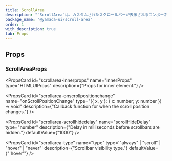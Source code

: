 ```yaml
---
title: ScrollArea
description: "`ScrollArea`は、カスタムされたスクロールバーが表示されるコンポーネントです。"
package_name: "@yamada-ui/scroll-area"
order: 1
with_description: true
tab: Props
---
```


## Props

### ScrollAreaProps

<PropsCard id="scrollarea-_accept" name="_accept" type="CSSUIObject" />

<PropsCard id="scrollarea-_active" name="_active" type="CSSUIObject" />

<PropsCard id="scrollarea-_after" name="_after" type="CSSUIObject" />

<PropsCard id="scrollarea-_anylink" name="_anyLink" type="CSSUIObject" />

<PropsCard id="scrollarea-_autofill" name="_autofill" type="CSSUIObject" />

<PropsCard id="scrollarea-_backdrop" name="_backdrop" type="CSSUIObject" />

<PropsCard id="scrollarea-_before" name="_before" type="CSSUIObject" />

<PropsCard id="scrollarea-_between" name="_between" type="CSSUIObject" />

<PropsCard id="scrollarea-_blank" name="_blank" type="CSSUIObject" />

<PropsCard id="scrollarea-_checked" name="_checked" type="CSSUIObject" />

<PropsCard id="scrollarea-_cue" name="_cue" type="CSSUIObject" />

<PropsCard id="scrollarea-_cueregion" name="_cueRegion" type="CSSUIObject" />

<PropsCard id="scrollarea-_dark" name="_dark" type="CSSUIObject" />

<PropsCard id="scrollarea-_default" name="_default" type="CSSUIObject" />

<PropsCard id="scrollarea-_disabled" name="_disabled" type="CSSUIObject" />

<PropsCard id="scrollarea-_empty" name="_empty" type="CSSUIObject" />

<PropsCard id="scrollarea-_enabled" name="_enabled" type="CSSUIObject" />

<PropsCard id="scrollarea-_end" name="_end" type="CSSUIObject" />

<PropsCard id="scrollarea-_even" name="_even" type="CSSUIObject" />

<PropsCard id="scrollarea-_expanded" name="_expanded" type="CSSUIObject" />

<PropsCard
  id="scrollarea-_fileselector"
  name="_fileSelector"
  type="CSSUIObject"
/>

<PropsCard id="scrollarea-_filled" name="_filled" type="CSSUIObject" />

<PropsCard id="scrollarea-_first" name="_first" type="CSSUIObject" />

<PropsCard
  id="scrollarea-_firstletter"
  name="_firstLetter"
  type="CSSUIObject"
/>

<PropsCard id="scrollarea-_firstline" name="_firstLine" type="CSSUIObject" />

<PropsCard id="scrollarea-_focus" name="_focus" type="CSSUIObject" />

<PropsCard
  id="scrollarea-_focusvisible"
  name="_focusVisible"
  type="CSSUIObject"
/>

<PropsCard
  id="scrollarea-_focuswithin"
  name="_focusWithin"
  type="CSSUIObject"
/>

<PropsCard id="scrollarea-_fullscreen" name="_fullScreen" type="CSSUIObject" />

<PropsCard id="scrollarea-_grabbed" name="_grabbed" type="CSSUIObject" />

<PropsCard
  id="scrollarea-_groupaccept"
  name="_groupAccept"
  type="CSSUIObject"
/>

<PropsCard
  id="scrollarea-_groupactive"
  name="_groupActive"
  type="CSSUIObject"
/>

<PropsCard id="scrollarea-_groupblank" name="_groupBlank" type="CSSUIObject" />

<PropsCard
  id="scrollarea-_groupchecked"
  name="_groupChecked"
  type="CSSUIObject"
/>

<PropsCard
  id="scrollarea-_groupdisabled"
  name="_groupDisabled"
  type="CSSUIObject"
/>

<PropsCard
  id="scrollarea-_groupenabled"
  name="_groupEnabled"
  type="CSSUIObject"
/>

<PropsCard
  id="scrollarea-_groupexpanded"
  name="_groupExpanded"
  type="CSSUIObject"
/>

<PropsCard id="scrollarea-_groupfocus" name="_groupFocus" type="CSSUIObject" />

<PropsCard
  id="scrollarea-_groupfocusvisible"
  name="_groupFocusVisible"
  type="CSSUIObject"
/>

<PropsCard
  id="scrollarea-_groupfocuswithin"
  name="_groupFocusWithin"
  type="CSSUIObject"
/>

<PropsCard
  id="scrollarea-_groupgrabbed"
  name="_groupGrabbed"
  type="CSSUIObject"
/>

<PropsCard
  id="scrollarea-_grouphorizontal"
  name="_groupHorizontal"
  type="CSSUIObject"
/>

<PropsCard id="scrollarea-_grouphover" name="_groupHover" type="CSSUIObject" />

<PropsCard id="scrollarea-_groupidle" name="_groupIdle" type="CSSUIObject" />

<PropsCard
  id="scrollarea-_groupinvalid"
  name="_groupInvalid"
  type="CSSUIObject"
/>

<PropsCard
  id="scrollarea-_grouploaded"
  name="_groupLoaded"
  type="CSSUIObject"
/>

<PropsCard
  id="scrollarea-_grouploading"
  name="_groupLoading"
  type="CSSUIObject"
/>

<PropsCard
  id="scrollarea-_groupoptional"
  name="_groupOptional"
  type="CSSUIObject"
/>

<PropsCard
  id="scrollarea-_groupplaceholdershown"
  name="_groupPlaceholderShown"
  type="CSSUIObject"
/>

<PropsCard
  id="scrollarea-_grouppressed"
  name="_groupPressed"
  type="CSSUIObject"
/>

<PropsCard
  id="scrollarea-_groupreadonly"
  name="_groupReadOnly"
  type="CSSUIObject"
/>

<PropsCard
  id="scrollarea-_groupreadwrite"
  name="_groupReadWrite"
  type="CSSUIObject"
/>

<PropsCard
  id="scrollarea-_groupreject"
  name="_groupReject"
  type="CSSUIObject"
/>

<PropsCard
  id="scrollarea-_grouprequired"
  name="_groupRequired"
  type="CSSUIObject"
/>

<PropsCard
  id="scrollarea-_groupselected"
  name="_groupSelected"
  type="CSSUIObject"
/>

<PropsCard
  id="scrollarea-_groupuserinvalid"
  name="_groupUserInvalid"
  type="CSSUIObject"
/>

<PropsCard id="scrollarea-_groupvalid" name="_groupValid" type="CSSUIObject" />

<PropsCard
  id="scrollarea-_groupvertical"
  name="_groupVertical"
  type="CSSUIObject"
/>

<PropsCard id="scrollarea-_hidden" name="_hidden" type="CSSUIObject" />

<PropsCard id="scrollarea-_holiday" name="_holiday" type="CSSUIObject" />

<PropsCard id="scrollarea-_horizontal" name="_horizontal" type="CSSUIObject" />

<PropsCard id="scrollarea-_hover" name="_hover" type="CSSUIObject" />

<PropsCard id="scrollarea-_idle" name="_idle" type="CSSUIObject" />

<PropsCard
  id="scrollarea-_indeterminate"
  name="_indeterminate"
  type="CSSUIObject"
/>

<PropsCard id="scrollarea-_inrange" name="_inRange" type="CSSUIObject" />

<PropsCard id="scrollarea-_invalid" name="_invalid" type="CSSUIObject" />

<PropsCard id="scrollarea-_last" name="_last" type="CSSUIObject" />

<PropsCard id="scrollarea-_light" name="_light" type="CSSUIObject" />

<PropsCard id="scrollarea-_link" name="_link" type="CSSUIObject" />

<PropsCard id="scrollarea-_loaded" name="_loaded" type="CSSUIObject" />

<PropsCard id="scrollarea-_loading" name="_loading" type="CSSUIObject" />

<PropsCard id="scrollarea-_marker" name="_marker" type="CSSUIObject" />

<PropsCard id="scrollarea-_mediadark" name="_mediaDark" type="CSSUIObject" />

<PropsCard id="scrollarea-_medialight" name="_mediaLight" type="CSSUIObject" />

<PropsCard
  id="scrollarea-_mediareducemotion"
  name="_mediaReduceMotion"
  type="CSSUIObject"
/>

<PropsCard id="scrollarea-_modal" name="_modal" type="CSSUIObject" />

<PropsCard
  id="scrollarea-_nativeactive"
  name="_nativeActive"
  type="CSSUIObject"
/>

<PropsCard
  id="scrollarea-_nativechecked"
  name="_nativeChecked"
  type="CSSUIObject"
/>

<PropsCard
  id="scrollarea-_nativedisabled"
  name="_nativeDisabled"
  type="CSSUIObject"
/>

<PropsCard
  id="scrollarea-_nativefocus"
  name="_nativeFocus"
  type="CSSUIObject"
/>

<PropsCard
  id="scrollarea-_nativefocusvisible"
  name="_nativeFocusVisible"
  type="CSSUIObject"
/>

<PropsCard
  id="scrollarea-_nativefocuswithin"
  name="_nativeFocusWithin"
  type="CSSUIObject"
/>

<PropsCard
  id="scrollarea-_nativehidden"
  name="_nativeHidden"
  type="CSSUIObject"
/>

<PropsCard
  id="scrollarea-_nativehover"
  name="_nativeHover"
  type="CSSUIObject"
/>

<PropsCard
  id="scrollarea-_nativereadonly"
  name="_nativeReadOnly"
  type="CSSUIObject"
/>

<PropsCard
  id="scrollarea-_nativetarget"
  name="_nativeTarget"
  type="CSSUIObject"
/>

<PropsCard
  id="scrollarea-_nativevalid"
  name="_nativeValid"
  type="CSSUIObject"
/>

<PropsCard id="scrollarea-_notfirst" name="_notFirst" type="CSSUIObject" />

<PropsCard id="scrollarea-_notlast" name="_notLast" type="CSSUIObject" />

<PropsCard id="scrollarea-_nottarget" name="_notTarget" type="CSSUIObject" />

<PropsCard id="scrollarea-_odd" name="_odd" type="CSSUIObject" />

<PropsCard id="scrollarea-_only" name="_only" type="CSSUIObject" />

<PropsCard id="scrollarea-_optional" name="_optional" type="CSSUIObject" />

<PropsCard id="scrollarea-_outrange" name="_outRange" type="CSSUIObject" />

<PropsCard id="scrollarea-_outside" name="_outside" type="CSSUIObject" />

<PropsCard id="scrollarea-_paused" name="_paused" type="CSSUIObject" />

<PropsCard id="scrollarea-_peeraccept" name="_peerAccept" type="CSSUIObject" />

<PropsCard id="scrollarea-_peeractive" name="_peerActive" type="CSSUIObject" />

<PropsCard id="scrollarea-_peerblank" name="_peerBlank" type="CSSUIObject" />

<PropsCard
  id="scrollarea-_peerchecked"
  name="_peerChecked"
  type="CSSUIObject"
/>

<PropsCard
  id="scrollarea-_peerdisabled"
  name="_peerDisabled"
  type="CSSUIObject"
/>

<PropsCard
  id="scrollarea-_peerenabled"
  name="_peerEnabled"
  type="CSSUIObject"
/>

<PropsCard
  id="scrollarea-_peerexpanded"
  name="_peerExpanded"
  type="CSSUIObject"
/>

<PropsCard id="scrollarea-_peerfocus" name="_peerFocus" type="CSSUIObject" />

<PropsCard
  id="scrollarea-_peerfocusvisible"
  name="_peerFocusVisible"
  type="CSSUIObject"
/>

<PropsCard
  id="scrollarea-_peerfocuswithin"
  name="_peerFocusWithin"
  type="CSSUIObject"
/>

<PropsCard
  id="scrollarea-_peergrabbed"
  name="_peerGrabbed"
  type="CSSUIObject"
/>

<PropsCard
  id="scrollarea-_peerhorizontal"
  name="_peerHorizontal"
  type="CSSUIObject"
/>

<PropsCard id="scrollarea-_peerhover" name="_peerHover" type="CSSUIObject" />

<PropsCard id="scrollarea-_peeridle" name="_peerIdle" type="CSSUIObject" />

<PropsCard
  id="scrollarea-_peerinvalid"
  name="_peerInvalid"
  type="CSSUIObject"
/>

<PropsCard id="scrollarea-_peerloaded" name="_peerLoaded" type="CSSUIObject" />

<PropsCard
  id="scrollarea-_peerloading"
  name="_peerLoading"
  type="CSSUIObject"
/>

<PropsCard
  id="scrollarea-_peeroptional"
  name="_peerOptional"
  type="CSSUIObject"
/>

<PropsCard
  id="scrollarea-_peerplaceholdershown"
  name="_peerPlaceholderShown"
  type="CSSUIObject"
/>

<PropsCard
  id="scrollarea-_peerpressed"
  name="_peerPressed"
  type="CSSUIObject"
/>

<PropsCard
  id="scrollarea-_peerreadonly"
  name="_peerReadOnly"
  type="CSSUIObject"
/>

<PropsCard
  id="scrollarea-_peerreadwrite"
  name="_peerReadWrite"
  type="CSSUIObject"
/>

<PropsCard id="scrollarea-_peerreject" name="_peerReject" type="CSSUIObject" />

<PropsCard
  id="scrollarea-_peerrequired"
  name="_peerRequired"
  type="CSSUIObject"
/>

<PropsCard
  id="scrollarea-_peerselected"
  name="_peerSelected"
  type="CSSUIObject"
/>

<PropsCard
  id="scrollarea-_peeruserinvalid"
  name="_peerUserInvalid"
  type="CSSUIObject"
/>

<PropsCard id="scrollarea-_peervalid" name="_peerValid" type="CSSUIObject" />

<PropsCard
  id="scrollarea-_peervertical"
  name="_peerVertical"
  type="CSSUIObject"
/>

<PropsCard id="scrollarea-_picture" name="_picture" type="CSSUIObject" />

<PropsCard
  id="scrollarea-_placeholder"
  name="_placeholder"
  type="CSSUIObject"
/>

<PropsCard
  id="scrollarea-_placeholdershown"
  name="_placeholderShown"
  type="CSSUIObject"
/>

<PropsCard id="scrollarea-_playing" name="_playing" type="CSSUIObject" />

<PropsCard id="scrollarea-_pressed" name="_pressed" type="CSSUIObject" />

<PropsCard id="scrollarea-_print" name="_print" type="CSSUIObject" />

<PropsCard id="scrollarea-_readonly" name="_readOnly" type="CSSUIObject" />

<PropsCard id="scrollarea-_readwrite" name="_readWrite" type="CSSUIObject" />

<PropsCard id="scrollarea-_reject" name="_reject" type="CSSUIObject" />

<PropsCard id="scrollarea-_required" name="_required" type="CSSUIObject" />

<PropsCard id="scrollarea-_ripple" name="_ripple" type="CSSUIObject" />

<PropsCard id="scrollarea-_scrollbar" name="_scrollbar" type="CSSUIObject" />

<PropsCard
  id="scrollarea-_scrollbarbutton"
  name="_scrollbarButton"
  type="CSSUIObject"
/>

<PropsCard
  id="scrollarea-_scrollbarcorner"
  name="_scrollbarCorner"
  type="CSSUIObject"
/>

<PropsCard
  id="scrollarea-_scrollbarthumb"
  name="_scrollbarThumb"
  type="CSSUIObject"
/>

<PropsCard
  id="scrollarea-_scrollbartrack"
  name="_scrollbarTrack"
  type="CSSUIObject"
/>

<PropsCard
  id="scrollarea-_scrollbartrackpiece"
  name="_scrollbarTrackPiece"
  type="CSSUIObject"
/>

<PropsCard id="scrollarea-_selected" name="_selected" type="CSSUIObject" />

<PropsCard id="scrollarea-_selection" name="_selection" type="CSSUIObject" />

<PropsCard id="scrollarea-_start" name="_start" type="CSSUIObject" />

<PropsCard id="scrollarea-_target" name="_target" type="CSSUIObject" />

<PropsCard id="scrollarea-_today" name="_today" type="CSSUIObject" />

<PropsCard
  id="scrollarea-_userinvalid"
  name="_userInvalid"
  type="CSSUIObject"
/>

<PropsCard id="scrollarea-_valid" name="_valid" type="CSSUIObject" />

<PropsCard id="scrollarea-_vertical" name="_vertical" type="CSSUIObject" />

<PropsCard id="scrollarea-_visited" name="_visited" type="CSSUIObject" />

<PropsCard id="scrollarea-_weekend" name="_weekend" type="CSSUIObject" />

<PropsCard
  id="scrollarea-innerprops"
  name="innerProps"
  type="HTMLUIProps"
  description={"Props for inner element."}
/>

<PropsCard
  id="scrollarea-onscrollpositionchange"
  name="onScrollPositionChange"
  type="({ x, y }: { x: number; y: number }) => void"
  description={"Callback function for when the scroll position changes."}
/>

<PropsCard
  id="scrollarea-scrollhidedelay"
  name="scrollHideDelay"
  type="number"
  description={"Delay in milliseconds before scrollbars are hidden."}
  defaultValue={"1000"}
/>

<PropsCard
  id="scrollarea-type"
  name="type"
  type='"always" | "scroll" | "hover" | "never"'
  description={"Scrollbar visibility type."}
  defaultValue={"'hover'"}
/>
